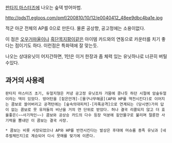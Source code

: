 [[판타지 마스터즈]]에 나오는 숲덱 방어마법.

http://pds11.egloos.com/pmf/200810/10/12/e0040412_48ee9dbc4ba1e.jpg

적군 아군 전체의 AP를 0으로 만든다. 
물론 공상향, 공고정에는 소용이없다.

이 점은 [[오우거마울]]이나 [[흑단목지팡이]]같은 아이템 카드와의 연동으로 카운터를 치기 좋다는 점이기도 하다. 이런점은 특화덱에 잘 맞는듯.

나오는 상대유닛이 어지간하면, 1턴은 이거 한장과 좀 체력 있는 유닛하나로 너끈히 버틸수있다. 

== 과거의 사용례 == 
 판타지 마스터즈 초기, 듀얼지형은 커녕 공고정 유닛조차 가뭄에 콩나듯 하던 시절에 암숲듀얼이라는 덱이 있었다. 방어턴을 [짙은안개]-[물구나무해골](AP와 HP를 역전시킨다)로 이어지는 콤보로 쓸어버리고 공격턴에는 [숲속의대피처]-[자폭공격]으로 연계되는 (당시엔)가히 답이 없는 콤보로 뭇 유저들의 비난을 거의 연 단위로 받았다. 허나 결국 리콜되지 않고 더 효율좋은(~~사기적인~~) 콤보와 공상승 카드의 다수 등장 덕분에 짙안물구로 불리며 절륜한 사기력을 뽐내던 이 콤보는 결국 사장. 

 * 콤보는 비롯 사장되었으나 AP와 HP를 반전시킨다는 발상은 후대에 머슈룸 종족 유닛과 [네추럴체인지]로 계승되어 다시 뭇매를 맞기에 이른다.
